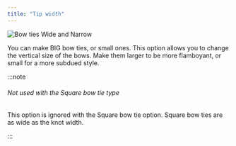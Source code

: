 ```yaml
---
title: "Tip width"
---
```


![Bow ties Wide and Narrow](tipwidth.svg)

You can make BIG bow ties, or small ones. This option allows you to change the vertical size of the bows. Make
them larger to be more flamboyant, or small for a more subdued style.

:::note


###### Not used with the Square bow tie type

This option is ignored with the Square bow tie option. Square bow ties are as wide as the knot width.

:::




